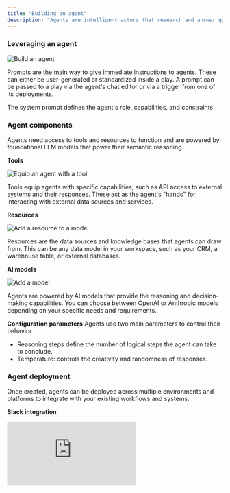 ```yaml
---
title: "Building an agent"
description: "Agents are intelligent actors that research and answer questions about companies and people"
---
```


### Leveraging an agent

![Build an agent](/images/building-an-agent-1.png)

Prompts are the main way to give immediate instructions to agents. These can either be user-generated or standardized inside a play. A prompt can be passed to a play via the agent's chat editor or via a trigger from one of its deployments.

The system prompt defines the agent's role, capabilities, and constraints

### Agent components

Agents need access to tools and resources to function and are powered by foundational LLM models that power their semantic reasoning.

**Tools**

![Equip an agent with a tool](/images/building-an-agent-2.png)

Tools equip agents with specific capabilities, such as API access to external systems and their responses. These act as the agent's "hands" for interacting with external data sources and services.

**Resources**

![Add a resource to a model](/images/building-an-agent-3.png)

Resources are the data sources and knowledge bases that agents can draw from. This can be any data model in your workspace, such as your CRM, a warehouse table, or external databases.

**AI models**

![Add a model](/images/building-an-agent-4.png)

Agents are powered by AI models that provide the reasoning and decision-making capabilities. You can choose between OpenAI or Anthropic models depending on your specific needs and requirements.

**Configuration parameters** Agents use two main parameters to control their behavior.

- Reasoning steps define the number of logical steps the agent can take to conclude.
- Temperature: controls the creativity and randomness of responses.

### Agent deployment

Once created, agents can be deployed across multiple environments and platforms to integrate with your existing workflows and systems.

**Slack integration**

<iframe className="w-full aspect-video rounded-xl" src="https://www.youtube.com/embed/k9zuFGXmjQY" title="Deploy an agent in Slack" frameBorder="0" allow="accelerometer; autoplay; clipboard-write; encrypted-media; gyroscope; picture-in-picture" allowFullScreen />

Agents can be deployed directly in Slack, allowing team members to trigger them via the '@Cargo' tag.

**Play integration**
Agents can be embedded within plays as intelligent nodes, providing non-deterministic research and decision-making capabilities to deterministic workflows.

**Browser extension**
Agents can be triggered via Cargo's chrome extension, enabling the agent to access real-time information from the user's browser.

**API deployment** Agents can be triggered via REST API endpoints, allowing external systems and applications to access them.